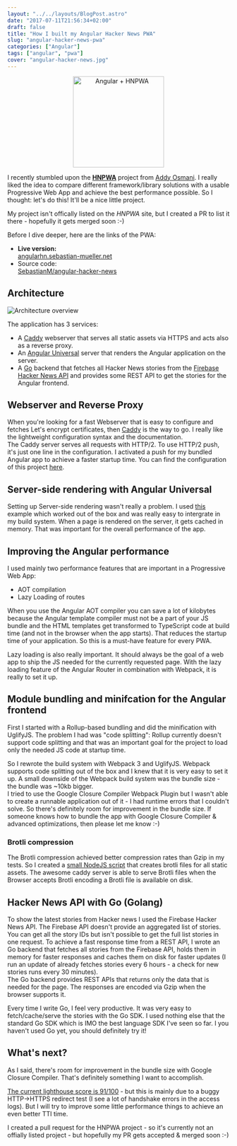 ```yaml
---
layout: "../../layouts/BlogPost.astro"
date: "2017-07-11T21:56:34+02:00"
draft: false
title: "How I built my Angular Hacker News PWA"
slug: "angular-hacker-news-pwa"
categories: ["Angular"]
tags: ["angular", "pwa"]
cover: "angular-hacker-news.jpg"
---
```




<div style="text-align:center">
  <Image src={head} height="206" format="avif" alt="Angular + HNPWA" />
</div>

I recently stumbled upon the **[HNPWA](https://hnpwa.com/)** project from [Addy Osmani](https://twitter.com/addyosmani). I really liked the idea to compare different framework/library solutions with a usable Progressive Web App and achieve the best performance possible. So I thought: let's do this! It'll be a nice little project.

My project isn't offically listed on the _HNPWA_ site, but I created a PR to list it there - hopefully it gets merged soon :-)

Before I dive deeper, here are the links of the PWA:

- **Live version:**  
  [angularhn.sebastian-mueller.net](https://angularhn.sebastian-mueller.net)
- Source code:  
  [SebastianM/angular-hacker-news](https://github.com/SebastianM/angular-hacker-news)

## Architecture

<Image src={arch} format="avif" alt="Architecture overview" />

The application has 3 services:

- A [Caddy](https://caddyserver.com) webserver that serves all static assets via HTTPS and acts also as a reverse proxy.
- An [Angular Universal](https://universal.angular.io/) server that renders the Angular application on the server.
- A [Go](https://golang.org) backend that fetches all Hacker News stories from the [Firebase Hacker News API](https://github.com/HackerNews/API) and provides some REST API to get the stories for the Angular frontend.

## Webserver and Reverse Proxy

When you're looking for a fast Webserver that is easy to configure and fetches Let's encrypt certificates, then [Caddy](https://caddyserver.com) is the way to go. I really like the lightweight configuration syntax and the documentation.  
The Caddy server serves all requests with HTTP/2. To use HTTP/2 push, it's just one line in the configuration. I activated a push for my bundled Angular app to achieve a faster startup time. You can find the configuration of this project [here](https://github.com/SebastianM/angular-hacker-news/blob/master/Caddyfile).

## Server-side rendering with Angular Universal

Setting up Server-side rendering wasn't really a problem. I used [this](https://github.com/angular/angular/tree/0e38bf9de0836c8747851e0998aaca827c8d3c77/aio/content/examples/universal/src) example which worked out of the box and was really easy to intergrate in my build system.
When a page is rendered on the server, it gets cached in memory. That was important for the overall performance of the app.

## Improving the Angular performance

I used mainly two performance features that are important in a Progressive Web App:

- AOT compilation
- Lazy Loading of routes

When you use the Angular AOT compiler you can save a lot of kilobytes because the Angular template compiler must not be a part of your JS bundle and the HTML templates get transformed to TypeScript code at build time (and not in the browser when the app starts). That reduces the startup time of your application. So this is a must-have feature for every PWA.

Lazy loading is also really important. It should always be the goal of a web app to ship the JS needed for the currently requested page. With the lazy loading feature of the Angular Router in combination with Webpack, it is really to set it up.

## Module bundling and minifcation for the Angular frontend

First I started with a Rollup-based bundling and did the minification with UglifyJS. The problem I had was "code splitting": Rollup currently doesn't support code splitting and that was an important goal for the project to load only the needed JS code at startup time.

So I rewrote the build system with Webpack 3 and UglifyJS. Webpack supports code splitting out of the box and I knew that it is very easy to set it up. A small downside of the Webpack build system was the bundle size - the bundle was ~10kb bigger.  
I tried to use the Google Closure Compiler Webpack Plugin but I wasn't able to create a runnable application out of it - I had runtime errors that I couldn't solve. So there's definitely room for improvement in the bundle size. If someone knows how to bundle the app with Google Closure Compiler & advanced optimizations, then please let me know :-)

### Brotli compression

The Brotli compression achieved better compression rates than Gzip in my tests. So I created a [small NodeJS script](https://github.com/SebastianM/angular-hacker-news/blob/master/brotli-compress.js) that creates brotli files for all static assets. The awesome caddy server is able to serve Brotli files when the Browser accepts Brotli encoding a Brotli file is available on disk.

## Hacker News API with Go (Golang)

To show the latest stories from Hacker news I used the Firebase Hacker News API. The Firebase API doesn't provide an aggregated list of stories. You can get all the story IDs but isn't possible to get the full list stories in one request. To achieve a fast response time from a REST API, I wrote an Go backend that fetches all stories from the Firebase API, holds them in memory for faster responses and caches them on disk for faster updates (I run an update of already fetches stories every 6 hours - a check for new stories runs every 30 minutes).  
The Go backend provides REST APIs that returns only the data that is needed for the page. The responses are encoded via Gzip when the browser supports it.

Every time I write Go, I feel very productive. It was very easy to fetch/cache/serve the stories with the Go SDK. I used nothing else that the standard Go SDK which is IMO the best language SDK I've seen so far. I you haven't used Go yet, you should definitely try it!

## What's next?

As I said, there's room for improvement in the bundle size with Google Closure Compiler. That's definitely something I want to accomplish.

[The current lighthouse score is 91/100](https://www.webpagetest.org/lighthouse.php?test=170711_91_727a71056a80d4dd71e3a2cbd904a6b9&run=3) - but this is mainly due to a buggy HTTP->HTTPS redirect test (I see a lot of handshake errors in the access logs). But I will try to improve some little performance things to achieve an even better TTI time.

I created a pull request for the HNPWA project - so it's currently not an offially listed project - but hopefully my PR gets accepted & merged soon :-)
